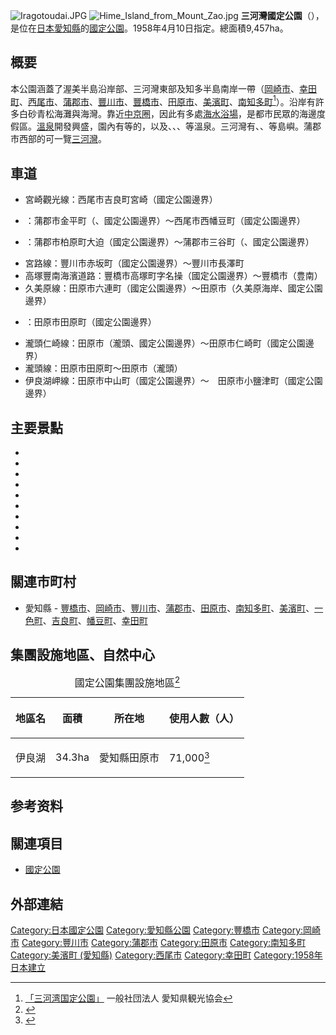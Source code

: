 {{Infobox protected area
| name            = 三河灣國定公園
| alt_name        = Mikawa-wan Quasi-National Park<br>{{lang|ja|三河湾国定公園}}
| iucn_category   = V
| photo           = Cape Irago 06.jpg
| photo_width     = 
| photo_caption   = 伊良湖岬
| map             = Japan
| map_width       = 250
| location        = {{JPN}}[[愛知縣|愛知縣]]
| nearest_city    = 
| lat_d = 34
| lat_m = 36
| lat_s = 59
| lat_NS = N
| long_d = 137
| long_m = 8
| long_s = 49
| long_EW = E
| area            = {{convert|9457|ha|km2|sigfig=3}}<ref>{{Cite web |url=https://www.env.go.jp/park/doc/data/quasi/qnp_2.pdf |title=国定公園地種区分別面積 |year=2016 |format=PDF |publisher=[[環境省|環境省]] |accessdate=2016-08-24 |archive-date=2020-12-08 |archive-url=https://web.archive.org/web/20201208084302/https://www.env.go.jp/park/doc/data/quasi/qnp_2.pdf |dead-url=no }}</ref>
| established     = 1958年4月10日
| visitation_num  = 9,174,000人次
| visitation_year = 2018年
| visitation_ref  = <ref>{{Cite web |url=http://www.env.go.jp/park/doc/data/natural/data/naturalpark_6.xls |title=国定公園の利用者数（公園、年次別） |work=関連法令・各種資料 > 自然保護各種データ |publisher=環境省 |accessdate=2020-10-17 |archive-date=2020-10-10 |archive-url=https://web.archive.org/web/20201010195002/http://www.env.go.jp/park/doc/data/natural/data/naturalpark_6.xls |dead-url=no }}</ref>
| governing_body  = 愛知縣廳
| url             = 
}}
[[File:Iragotoudai.JPG|thumb]]
[[File:Hime_Island_from_Mount_Zao.jpg|thumb]]
'''三河灣國定公園'''（{{jpn|j=三河湾国定公園|hg=みかわわんこくていこうえん|rm=Mikawa-wan Kokutei Kōen}}），是位在[[日本|日本]][[愛知縣|愛知縣]]的[[國定公園|國定公園]]。1958年4月10日指定。總面積9,457ha。

== 概要 ==
本公園涵蓋了渥美半島沿岸部、三河灣東部及知多半島南岸一帶（[[岡崎市|岡崎市]]、[[幸田町|幸田町]]、[[西尾市|西尾市]]、[[蒲郡市|蒲郡市]]、[[豐川市|豐川市]]、[[豐橋市|豐橋市]]、[[田原市|田原市]]、[[美濱町_(愛知縣)|美濱町]]、[[南知多町|南知多町]]<ref>[http://www.aichi-kanko.jp/search/detail.asp?id=129 「三河湾国定公園」] {{Wayback|url=http://www.aichi-kanko.jp/search/detail.asp?id=129 |date=20151117014437 }}一般社団法人 愛知県観光協会</ref>）。沿岸有許多白砂青松海灘與海灣。靠近[[中京圈|中京圈]]，因此有多處[[海水浴場|海水浴場]]，是都市民眾的海邊度假區。[[溫泉|溫泉]]開發興盛，園內有{{link-ja|內海溫泉|内海温泉}}等的{{link-ja|南知多溫泉鄉|南知多温泉郷}}，以及{{link-ja|吉良溫泉|吉良温泉|吉良}}、{{link-ja|西浦溫泉|西浦温泉|西浦}}、{{link-ja|三谷溫泉|三谷温泉|三谷}}、{{link-ja|形原溫泉|形原温泉|形原}}等溫泉。三河灣有{{link-ja|佐久島|佐久島}}、{{link-ja|日間賀島|日間賀島}}、{{link-ja|篠島|篠島}}等島嶼。蒲郡市西部的{{link-ja|三根山|三ヶ根山}}可一覽[[三河灣|三河灣]]。

== 車道 ==
* 宮崎觀光線：西尾市吉良町宮崎（國定公園邊界）
* {{link-ja|三根山Skyline|三ヶ根山スカイライン}}：蒲郡市金平町（{{link-ja|形原溫泉|形原温泉}}、國定公園邊界）～西尾市西幡豆町（國定公園邊界）
* {{link-ja|三河灣Skyline|三河湾スカイライン}}：蒲郡市柏原町大迫（國定公園邊界）～蒲郡市三谷町（{{link-ja|三谷溫泉|三谷温泉}}、國定公園邊界）
* 宮路線：豐川市赤坂町（國定公園邊界）～豐川市長澤町
* 高塚豐南海濱道路：豐橋市高塚町字名操（國定公園邊界）～豐橋市（豊南）
* 久美原線：田原市六連町（國定公園邊界）～田原市（久美原海岸、國定公園邊界）
* {{link-ja|愛知縣道399號藏王山線|愛知県道399号蔵王山線|藏王山線}}：田原市田原町（國定公園邊界）
* 瀧頭仁崎線：田原市（瀧頭、國定公園邊界）～田原市仁崎町（國定公園邊界）
* 瀧頭線：田原市田原町～田原市（瀧頭）
* 伊良湖岬線：田原市中山町（國定公園邊界）～　田原市小鹽津町（國定公園邊界）

== 主要景點 ==
* {{link-ja|南知多溫泉鄉|南知多温泉郷}}
* {{link-ja|吉良溫泉|吉良溫泉}}
* {{link-ja|西浦溫泉|西浦溫泉}}
* {{link-ja|三谷溫泉|三谷溫泉}}
* {{link-ja|形原溫泉|形原溫泉}}
* {{link-ja|三根山|三ヶ根山}}
* {{link-ja|伊良湖岬|伊良湖岬}}
* {{link-ja|佐久島|佐久島}}
* {{link-ja|日間賀島|日間賀島}}
* {{link-ja|篠島|篠島}}

== 關連市町村 ==
* 愛知縣 - [[豐橋市|豐橋市]]、[[岡崎市|岡崎市]]、[[豐川市|豐川市]]、[[蒲郡市|蒲郡市]]、[[田原市|田原市]]、[[南知多町|南知多町]]、[[美濱町_(愛知縣)|美濱町]]、[[一色町|一色町]]、[[吉良町|吉良町]]、[[幡豆町|幡豆町]]、[[幸田町|幸田町]]
== 集團設施地區、自然中心 ==
{| class="wikitable" style="text-align:left; font-size:95%"
|+ 國定公園集團設施地區<ref>{{Cite web |url=http://www.env.go.jp/park/doc/data/quasi/qnp_7.pdf |title=国定公園集団施設地区 |year=2020 |format=PDF |publisher=環境省 |accessdate=2020-10-17 |archive-date=2020-12-08 |archive-url=https://web.archive.org/web/20201208084333/http://www.env.go.jp/park/doc/data/quasi/qnp_7.pdf |dead-url=no }}</ref>
!地區名
!面積
!所在地
!使用人數（人）
|-
|伊良湖||34.3ha||愛知縣田原市||71,000<ref name="集団施設地区等利用者数">{{Cite web|url=http://www.env.go.jp/park/doc/data/natural/data/naturalpark_7.xls|title=国定公園集団施設地区等利用者数|publisher=環境省|accessdate=2020-10-17|archive-date=2020-12-08|archive-url=https://web.archive.org/web/20201208084338/http://www.env.go.jp/park/doc/data/natural/data/naturalpark_7.xls|dead-url=no}}</ref>
|}

== 参考资料 ==
{{Reflist}}
== 關連項目 ==
* [[國定公園|國定公園]]

== 外部連結 ==
{{commonscat|Mikawawan Quasi-National Park}}

{{国定公园列表}}
{{DEFAULTSORT:Mikawawan}}

[[Category:日本國定公園|Category:日本國定公園]]
[[Category:愛知縣公園|Category:愛知縣公園]]
[[Category:豐橋市|Category:豐橋市]]
[[Category:岡崎市|Category:岡崎市]]
[[Category:豐川市|Category:豐川市]]
[[Category:蒲郡市|Category:蒲郡市]]
[[Category:田原市|Category:田原市]]
[[Category:南知多町|Category:南知多町]]
[[Category:美濱町_(愛知縣)|Category:美濱町 (愛知縣)]]
[[Category:西尾市|Category:西尾市]]
[[Category:幸田町|Category:幸田町]]
[[Category:1958年日本建立|Category:1958年日本建立]]